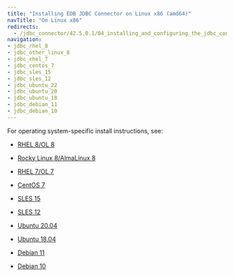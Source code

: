 ```yaml
---
title: "Installing EDB JDBC Connector on Linux x86 (amd64)"
navTitle: "On Linux x86"
redirects:
  - /jdbc_connector/42.5.0.1/04_installing_and_configuring_the_jdbc_connector/01_installing_the_connector_with_an_rpm_package/x86_amd64/
navigation:
- jdbc_rhel_8
- jdbc_other_linux_8
- jdbc_rhel_7
- jdbc_centos_7
- jdbc_sles_15
- jdbc_sles_12
- jdbc_ubuntu_22
- jdbc_ubuntu_20
- jdbc_ubuntu_18
- jdbc_debian_11
- jdbc_debian_10
---
```


For operating system-specific install instructions, see:

  - [RHEL 8/OL 8](jdbc_rhel_8)

  - [Rocky Linux 8/AlmaLinux 8](jdbc_other_linux_8)
  - [RHEL 7/OL 7](jdbc_rhel_7)
  - [CentOS 7](jdbc_centos_7)
  - [SLES 15](jdbc_sles_15)
  - [SLES 12](jdbc_sles_12)
  - [Ubuntu 20.04](jdbc_ubuntu_20)
  - [Ubuntu 18.04](jdbc_ubuntu_18)
  - [Debian 11](jdbc_debian_11)
  - [Debian 10](jdbc_debian_10)

